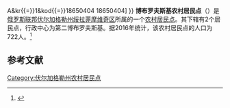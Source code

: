 {{Infobox Settlement
| official_name = 博布罗夫斯基农村居民点
| native_name = Бобровское сельское поселение
| settlement_type = [[农村居民点|农村居民点]]
| subdivision_type = [[国家|国家]]
| subdivision_type1 = [[州_(俄罗斯)|州]]
| subdivision_type2 = [[区_(苏联)|区]]
| subdivision_name = {{RUS}}
| subdivision_name1 = [[伏尔加格勒州|伏尔加格勒州]]
| subdivision_name2 = [[绥拉菲摩维奇区|绥拉菲摩维奇区]]
| seat_type = 行政中心
| seat = 第二博布罗夫斯基
| population_as_of=2016
| population_footnotes = <ref name=stat />
| population_total = 722
| coordinates_display = inline,title
| latd = 49 | latm = 29 | lats = 23 | latNS = N
| longd = 42 | longm = 45 | longs = 21 | longEW = E
| timezone = [[莫斯科时间|MSK]]
| utc_offset = +3
| blank_name = [[俄罗斯市政土地区划代码|OKTMO编码]]
| blank_info = [http://classif.spb.ru/classificators/view/tma.php?st{{=}}A&kr{{=}}1&kod{{=}}18650404 18650404]
}}
'''博布罗夫斯基农村居民点'''（{{lang-ru|Бобровское сельское поселение}}）是[[俄罗斯联邦|俄罗斯联邦]][[伏尔加格勒州|伏尔加格勒州]][[绥拉菲摩维奇区|绥拉菲摩维奇区]]所属的一个[[农村居民点|农村居民点]]。其下辖有2个居民点，行政中心为第二博布罗夫斯基。据2016年统计，该农村居民点的人口为722人。<ref name=stat>{{cite web | url = http://www.gks.ru/free_doc/doc_2016/bul_dr/mun_obr2016.rar | title = Численность населения Российской Федерации по муниципальным образованиям на 1 января 2016 года | language = ru | accessdate = 2016-12-18 | archive-date = 2019-05-13 | archive-url = https://web.archive.org/web/20190513150350/http://www.gks.ru/free_doc/doc_2016/bul_dr/mun_obr2016.rar | dead-url = no }}</ref>

== 参考文献 ==
{{reflist}}

{{Russia-stub}}

[[Category:伏尔加格勒州农村居民点|Category:伏尔加格勒州农村居民点]]